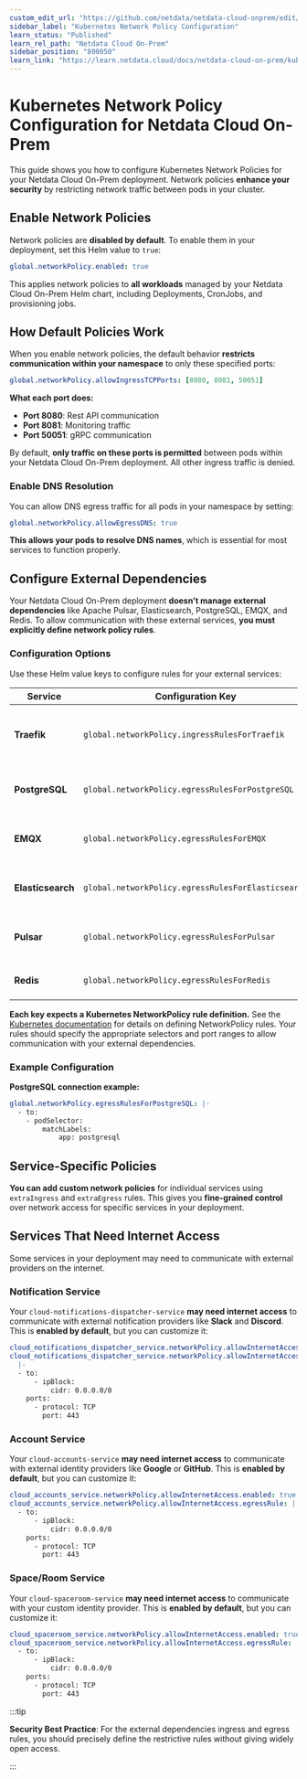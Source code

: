 ```yaml
---
custom_edit_url: "https://github.com/netdata/netdata-cloud-onprem/edit/master/docs/learn.netdata.cloud/netpol.md"
sidebar_label: "Kubernetes Network Policy Configuration"
learn_status: "Published"
learn_rel_path: "Netdata Cloud On-Prem"
sidebar_position: "800050"
learn_link: "https://learn.netdata.cloud/docs/netdata-cloud-on-prem/kubernetes-network-policy-configuration"
---
```


# Kubernetes Network Policy Configuration for Netdata Cloud On-Prem

This guide shows you how to configure Kubernetes Network Policies for your Netdata Cloud On-Prem deployment. Network policies **enhance your security** by restricting network traffic between pods in your cluster.

## Enable Network Policies

Network policies are **disabled by default**. To enable them in your deployment, set this Helm value to `true`:

```yaml
global.networkPolicy.enabled: true
```

This applies network policies to **all workloads** managed by your Netdata Cloud On-Prem Helm chart, including Deployments, CronJobs, and provisioning jobs.

## How Default Policies Work

When you enable network policies, the default behavior **restricts communication within your namespace** to only these specified ports:

```yaml
global.networkPolicy.allowIngressTCPPorts: [8080, 8081, 50051]
```

**What each port does:**

- **Port 8080**: Rest API communication
- **Port 8081**: Monitoring traffic
- **Port 50051**: gRPC communication

By default, **only traffic on these ports is permitted** between pods within your Netdata Cloud On-Prem deployment. All other ingress traffic is denied.

### Enable DNS Resolution

You can allow DNS egress traffic for all pods in your namespace by setting:

```yaml
global.networkPolicy.allowEgressDNS: true
```

**This allows your pods to resolve DNS names**, which is essential for most services to function properly.

## Configure External Dependencies

Your Netdata Cloud On-Prem deployment **doesn't manage external dependencies** like Apache Pulsar, Elasticsearch, PostgreSQL, EMQX, and Redis. To allow communication with these external services, **you must explicitly define network policy rules**.

### Configuration Options

Use these Helm value keys to configure rules for your external services:

| Service           | Configuration Key                                  | Purpose                               |
| ----------------- | -------------------------------------------------- | ------------------------------------- |
| **Traefik**       | `global.networkPolicy.ingressRulesForTraefik`      | Allow ingress traffic through Traefik |
| **PostgreSQL**    | `global.networkPolicy.egressRulesForPostgreSQL`    | Connect to your PostgreSQL database   |
| **EMQX**          | `global.networkPolicy.egressRulesForEMQX`          | Connect to your EMQX message broker   |
| **Elasticsearch** | `global.networkPolicy.egressRulesForElasticsearch` | Connect to your Elasticsearch cluster |
| **Pulsar**        | `global.networkPolicy.egressRulesForPulsar`        | Connect to your Pulsar message system |
| **Redis**         | `global.networkPolicy.egressRulesForRedis`         | Connect to your Redis cache           |

**Each key expects a Kubernetes NetworkPolicy rule definition.** See the [Kubernetes documentation](https://kubernetes.io/docs/concepts/services-networking/network-policies/) for details on defining NetworkPolicy rules. Your rules should specify the appropriate selectors and port ranges to allow communication with your external dependencies.

### Example Configuration

**PostgreSQL connection example:**

```yaml
global.networkPolicy.egressRulesForPostgreSQL: |-
  - to:
    - podSelector:
        matchLabels:
            app: postgresql
```

## Service-Specific Policies

**You can add custom network policies** for individual services using `extraIngress` and `extraEgress` rules. This gives you **fine-grained control** over network access for specific services in your deployment.

## Services That Need Internet Access

Some services in your deployment may need to communicate with external providers on the internet.

### Notification Service

Your `cloud-notifications-dispatcher-service` **may need internet access** to communicate with external notification providers like **Slack** and **Discord**. This is **enabled by default**, but you can customize it:

```yaml
cloud_notifications_dispatcher_service.networkPolicy.allowInternetAccess.enabled: true
cloud_notifications_dispatcher_service.networkPolicy.allowInternetAccess.egressRule:
  |-
  - to:
      - ipBlock:
          cidr: 0.0.0.0/0
    ports:
      - protocol: TCP
        port: 443
```

### Account Service

Your `cloud-accounts-service` **may need internet access** to communicate with external identity providers like **Google** or **GitHub**. This is **enabled by default**, but you can customize it:

```yaml
cloud_accounts_service.networkPolicy.allowInternetAccess.enabled: true
cloud_accounts_service.networkPolicy.allowInternetAccess.egressRule: |-
  - to:
      - ipBlock:
          cidr: 0.0.0.0/0
    ports:
      - protocol: TCP
        port: 443
```

### Space/Room Service

Your `cloud-spaceroom-service` **may need internet access** to communicate with your custom identity provider. This is **enabled by default**, but you can customize it:

```yaml
cloud_spaceroom_service.networkPolicy.allowInternetAccess.enabled: true
cloud_spaceroom_service.networkPolicy.allowInternetAccess.egressRule: |-
  - to:
      - ipBlock:
          cidr: 0.0.0.0/0
    ports:
      - protocol: TCP
        port: 443
```

:::tip

**Security Best Practice**: For the external dependencies ingress and egress rules, you should precisely define the restrictive rules without giving widely open access.

:::
